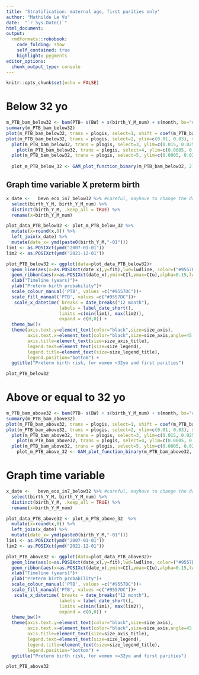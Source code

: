 ```yaml
---
title: 'Stratification: maternal age, first parities only'
author: "Mathilde Le Vu"
date:  "`r Sys.Date()`"
html_document: 
output:
  rmdformats::robobook:
    code_folding: show
    self_contained: true
    highlight: pygments
editor_options: 
  chunk_output_type: console
---
```


```r
knitr::opts_chunk$set(echo = FALSE)
```

# Below 32 yo
```r
m_PTB_bam_below32 <- bam(PTB~ s(BW) + s(birth_Y_M_num) + s(month, bs="cc") + s(mean_ssep2) + s(mean_Alt_mean2) + sex + Urban3 + Language + mother_nationality_cat2 + civil_status3 + HW + GR + COVID_first_wave + COVID_second_wave, family="binomial", data=bevn_eco_in7_below32) 
summary(m_PTB_bam_below32)
plot(m_PTB_bam_below32, trans = plogis, select=1, shift = coef(m_PTB_bam_below32)[1], shade = TRUE, shade.col = "lightblue") #BW
plot(m_PTB_bam_below32, trans = plogis, select=2, ylim=c(0.01, 0.03), shift = coef(m_PTB_bam_below32)[1], shade = TRUE, shade.col = "lightblue") #time
  plot(m_PTB_bam_below32, trans = plogis, select=3, ylim=c(0.015, 0.025), shift = coef(m_PTB_bam_below32)[1], shade = TRUE, shade.col = "lightblue") #month
    plot(m_PTB_bam_below32, trans = plogis, select=4, ylim=c(0.0005, 0.025), shift = coef(m_PTB_bam_below32)[1], shade = TRUE, shade.col = "lightblue") #ssep
  plot(m_PTB_bam_below32, trans = plogis, select=5, ylim=c(0.0005, 0.025), shift = coef(m_PTB_bam_below32)[1], shade = TRUE, shade.col = "lightblue") #altitude
  
  plot_m_PTB_below_32 <- GAM_plot_function_binary(m_PTB_bam_below32, 2) # time
```
## Graph time variable X preterm birth

```r
x_date <-   bevn_eco_in7_below32 %>% #careful, mayhave to change the dataset if I later work with smaller time ranges!
  select(birth_Y_M, birth_Y_M_num) %>%
  distinct(birth_Y_M, .keep_all = TRUE) %>%
  rename(x=birth_Y_M_num)

plot_data_PTB_below32 <- plot_m_PTB_below_32 %>%
  mutate(x=round(x,0)) %>%
  left_join(x_date) %>%
  mutate(date_x= ymd(paste0(birth_Y_M,"-01")))
lim1 <- as.POSIXct(ymd("2007-01-01"))
lim2 <- as.POSIXct(ymd("2021-12-01"))

plot_PTB_below32 <- ggplot(data=plot_data_PTB_below32)+
  geom_line(aes(x=as.POSIXct(date_x),y=fit),lwd=lwdline, color=("#9557DC"))+
  geom_ribbon(aes(x=as.POSIXct(date_x),ymin=CIl,ymax=CIu),alpha=0.15,lwd=lwdline, fill='#69D8F3')+
  xlab("Timeline (years)")+
  ylab("Preterm birth probability")+
  scale_colour_manual('PTB', values =c("#9557DC"))+
  scale_fill_manual('PTB', values =c("#9557DC"))+
   scale_x_datetime( breaks = date_breaks("12 month"), 
                    labels = label_date_short(),
                    limits =c(min(lim1), max(lim2)),
                    expand = c(0,0)) +
  theme_bw()+
  theme(axis.text.y=element_text(color="black",size=size_axis),
        axis.text.x=element_text(color="black",size=size_axis,angle=45,hjust=1),
        axis.title=element_text(size=size_axis_title),
        legend.text=element_text(size=size_legend),
        legend.title=element_text(size=size_legend_title),
        legend.position="bottom") +
  ggtitle("Preterm birth risk, for women <32yo and first parities")

plot_PTB_below32
```

# Above or equal to 32 yo
```r
m_PTB_bam_above32 <- bam(PTB~ s(BW) + s(birth_Y_M_num) + s(month, bs="cc") + s(mean_ssep2) + s(mean_Alt_mean2) + sex + Urban3 + Language + mother_nationality_cat2 + civil_status3 + HW + GR + COVID_first_wave + COVID_second_wave, family="binomial", data=bevn_eco_in7_above_32) 
summary(m_PTB_bam_above32)
plot(m_PTB_bam_above32, trans = plogis, select=1, shift = coef(m_PTB_bam_above32)[1], shade = TRUE, shade.col = "lightblue") #BW
plot(m_PTB_bam_above32, trans = plogis, select=2, ylim=c(0.01, 0.03), shift = coef(m_PTB_bam_above32)[1], shade = TRUE, shade.col = "lightblue") #time
  plot(m_PTB_bam_above32, trans = plogis, select=3, ylim=c(0.015, 0.025), shift = coef(m_PTB_bam_above32)[1], shade = TRUE, shade.col = "lightblue") #month
    plot(m_PTB_bam_above32, trans = plogis, select=4, ylim=c(0.0005, 0.025), shift = coef(m_PTB_bam_above32)[1], shade = TRUE, shade.col = "lightblue") #ssep
  plot(m_PTB_bam_above32, trans = plogis, select=5, ylim=c(0.0005, 0.025), shift = coef(m_PTB_bam_above32)[1], shade = TRUE, shade.col = "lightblue") #altitude
    plot_m_PTB_above_32 <- GAM_plot_function_binary(m_PTB_bam_above32, 2) # time
```

# Graph time variable
```r
x_date <-   bevn_eco_in7_below32 %>% #careful, mayhave to change the dataset if I later work with smaller time ranges!
  select(birth_Y_M, birth_Y_M_num) %>%
  distinct(birth_Y_M, .keep_all = TRUE) %>%
  rename(x=birth_Y_M_num)

plot_data_PTB_above32 <- plot_m_PTB_above_32  %>%
  mutate(x=round(x,0)) %>%
  left_join(x_date) %>%
  mutate(date_x= ymd(paste0(birth_Y_M,"-01")))
lim1 <- as.POSIXct(ymd("2007-01-01"))
lim2 <- as.POSIXct(ymd("2021-12-01"))

plot_PTB_above32 <- ggplot(data=plot_data_PTB_above32)+
  geom_line(aes(x=as.POSIXct(date_x),y=fit),lwd=lwdline, color=("#9557DC"))+
  geom_ribbon(aes(x=as.POSIXct(date_x),ymin=CIl,ymax=CIu),alpha=0.15,lwd=lwdline, fill='#69D8F3')+
  xlab("Timeline (years)")+
  ylab("Preterm birth probability")+
  scale_colour_manual('PTB', values =c("#9557DC"))+
  scale_fill_manual('PTB', values =c("#9557DC"))+
   scale_x_datetime( breaks = date_breaks("12 month"), 
                    labels = label_date_short(),
                    limits =c(min(lim1), max(lim2)),
                    expand = c(0,0)) +
  theme_bw()+
  theme(axis.text.y=element_text(color="black",size=size_axis),
        axis.text.x=element_text(color="black",size=size_axis,angle=45,hjust=1),
        axis.title=element_text(size=size_axis_title),
        legend.text=element_text(size=size_legend),
        legend.title=element_text(size=size_legend_title),
        legend.position="bottom") +
  ggtitle("Preterm birth risk, for women >=32yo and first parities")

plot_PTB_above32
```
